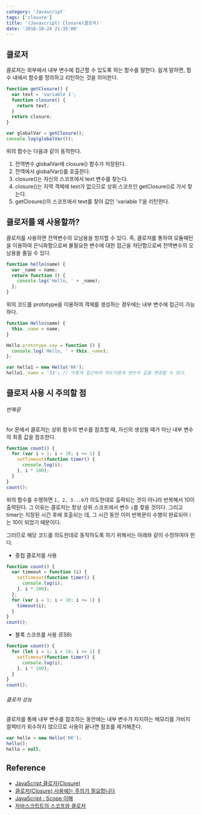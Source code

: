 ```yaml
---
category: 'Javascript'
tags: ['closure']
title: '(Javascript) Closure(클로저)'
date: '2018-10-24 21:35:00'
---
```


## 클로저

클로저는 외부에서 내부 변수에 접근할 수 있도록 하는 함수를 말한다.
쉽게 말하면, 함수 내에서 함수를 정의하고 리턴하는 것을 의미한다.

```javascript
function getClosure() {
  var text = 'variable 1';
  function closure() {
    return text;
  }
  return closure;
}

var globalVar = getClosure();
console.log(globalVar());
```

위의 함수는 다음과 같이 동작한다.

1. 전역변수 globalVar에 closure() 함수가 저장된다.
2. 전역에서 globalVar()를 호출한다.
3. closure()는 자신의 스코프에서 text 변수를 찾는다.
4. closure()는 지역 객체에 text가 없으므로 상위 스코프인 getClosure()로 가서 찾는다.
5. getClosure()의 스코프에서 text를 찾아 값인 'variable 1'을 리턴한다.

## 클로저를 왜 사용할까?

클로저를 사용하면 전역변수의 오남용을 방지할 수 있다.
즉, 클로저를 통하여 모듈패턴을 이용하여 은닉화함으로써 불필요한 변수에 대한 접근을 차단함으로써 전역변수의 오남용을 줄일 수 있다.

```javascript
function hello(name) {
  var _name = name;
  return function () {
    console.log('Hello, ' + _name);
  };
}
```

위의 코드를 prototype을 이용하여 객체를 생성하는 경우에는 내부 변수에 접근이 가능하다.

```javascript
function Hello(name) {
  this._name = name;
}

Hello.prototype.say = function () {
  console.log('Hello, ' + this._name);
};

var hello1 = new Hello('KK');
hello1._name = 'JJ'; // 이렇게 접근하여 의도치않게 변수의 값을 변경할 수 있다.
```

## 클로저 사용 시 주의할 점

###### 반복문

for 문에서 클로저는 상위 함수의 변수를 참조할 때, 자신의 생성될 때가 아닌 내부 변수의 최종 값을 참조한다.

```javascript
function count() {
  for (var i = 1; i < 10; i += 1) {
    setTimeout(function timer() {
      console.log(i);
    }, i * 100);
  }
}
count();
```

위의 함수를 수행하면 `1, 2, 3...9`가 의도한데로 출력되는 것이 아니라 반복해서 10이 출력된다.
그 이유는 클로저는 항상 상위 스코프에서 변수 `i`를 찾을 것이다. 그리고 timer는 지정된 시간 후에 호출되는 데, 그 시간 동안 이미 반복문이 수행이 완료되어 i는 10이 되었기 때문이다.

그러므로 해당 코드를 의도한데로 동작하도록 하기 위해서는 아래와 같이 수정하여야 한다.

- 중첩 클로저를 사용

```javascript
function count() {
  var timeout = function (i) {
    setTimeout(function timer() {
      console.log(i);
    }, i * 100);
  };
  for (var i = 1; i < 10; i += 1) {
    timeout(i);
  }
}
count();
```

- 블록 스코프를 사용 (ES6)

```javascript
function count() {
  for (let i = 1; i < 10; i += 1) {
    setTimeout(function timer() {
      console.log(i);
    }, i * 100);
  }
}
count();
```

###### 클로저 성능

클로저를 통해 내부 변수를 참조하는 동안에는 내부 변수가 차지하는 메모리를 가비지 컬렉터가 회수하지 않으므로 사용이 끝나면 참조를 제거해준다.

```javascript
var hello = new Hello('KK');
hello();
hello = null;
```

## Reference

- [JavaScript 클로저(Closure)](https://hyunseob.github.io/2016/08/30/javascript-closure/)
- [클로저(Closure) 사용에는 주의가 필요합니다](http://blog.javarouka.me/2012/01/closure.html)
- [JavaScript : Scope 이해](http://www.nextree.co.kr/p7363/)
- [자바스크립트의 스코프와 클로저](https://meetup.toast.com/posts/86)
